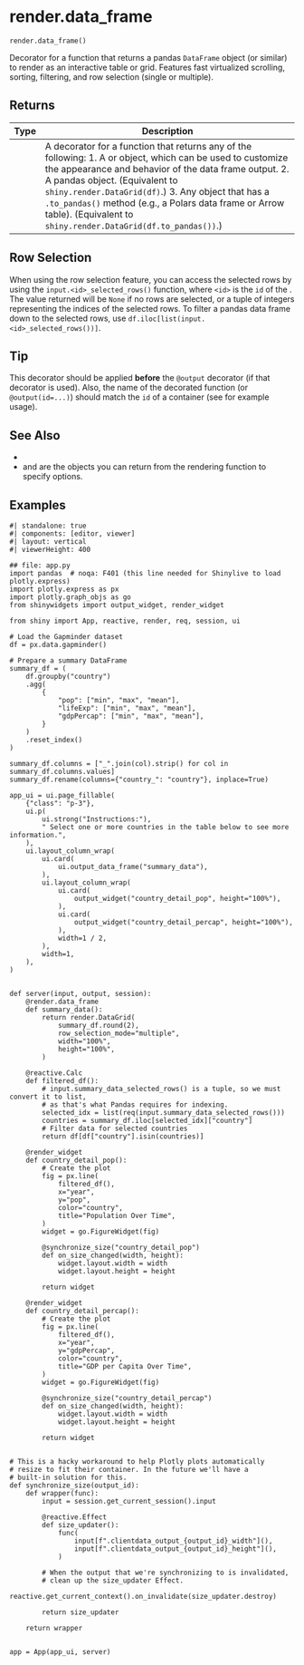 # render.data_frame { #shiny.render.data_frame }

`render.data_frame()`

Decorator for a function that returns a pandas `DataFrame` object (or similar) to
render as an interactive table or grid. Features fast virtualized scrolling, sorting,
filtering, and row selection (single or multiple).

## Returns

| Type   | Description                                                                                                                                                                                                                                                                                                                                                                                                                                                                              |
|--------|------------------------------------------------------------------------------------------------------------------------------------------------------------------------------------------------------------------------------------------------------------------------------------------------------------------------------------------------------------------------------------------------------------------------------------------------------------------------------------------|
|        | A decorator for a function that returns any of the following:  1. A [](:class:`~shiny.render.DataGrid`) or [](:class:`~shiny.render.DataTable`) object,    which can be used to customize the appearance and behavior of the data frame    output. 2. A pandas [](:class:`DataFrame`) object. (Equivalent to    `shiny.render.DataGrid(df)`.) 3. Any object that has a `.to_pandas()` method (e.g., a Polars data frame or    Arrow table). (Equivalent to `shiny.render.DataGrid(df.to_pandas())`.) |

## Row Selection

When using the row selection feature, you can access the selected rows by using the
`input.<id>_selected_rows()` function, where `<id>` is the `id` of the
[](:func:`~shiny.ui.output_data_frame`). The value returned will be `None` if no rows
are selected, or a tuple of integers representing the indices of the selected rows.
To filter a pandas data frame down to the selected rows, use
`df.iloc[list(input.<id>_selected_rows())]`.



## Tip

This decorator should be applied **before** the ``@output`` decorator (if that
decorator is used). Also, the name of the decorated function (or
``@output(id=...)``) should match the ``id`` of a [](:func:`~shiny.ui.output_table`)
container (see [](:func:`~shiny.ui.output_table`) for example usage).



## See Also

* [](:func:`~shiny.ui.output_data_frame`)
* [](:class:`~shiny.render.DataGrid`) and [](:class:`~shiny.render.DataTable`) are the
  objects you can return from the rendering function to specify options.

## Examples

```shinylive-python
#| standalone: true
#| components: [editor, viewer]
#| layout: vertical
#| viewerHeight: 400

## file: app.py
import pandas  # noqa: F401 (this line needed for Shinylive to load plotly.express)
import plotly.express as px
import plotly.graph_objs as go
from shinywidgets import output_widget, render_widget

from shiny import App, reactive, render, req, session, ui

# Load the Gapminder dataset
df = px.data.gapminder()

# Prepare a summary DataFrame
summary_df = (
    df.groupby("country")
    .agg(
        {
            "pop": ["min", "max", "mean"],
            "lifeExp": ["min", "max", "mean"],
            "gdpPercap": ["min", "max", "mean"],
        }
    )
    .reset_index()
)

summary_df.columns = ["_".join(col).strip() for col in summary_df.columns.values]
summary_df.rename(columns={"country_": "country"}, inplace=True)

app_ui = ui.page_fillable(
    {"class": "p-3"},
    ui.p(
        ui.strong("Instructions:"),
        " Select one or more countries in the table below to see more information.",
    ),
    ui.layout_column_wrap(
        ui.card(
            ui.output_data_frame("summary_data"),
        ),
        ui.layout_column_wrap(
            ui.card(
                output_widget("country_detail_pop", height="100%"),
            ),
            ui.card(
                output_widget("country_detail_percap", height="100%"),
            ),
            width=1 / 2,
        ),
        width=1,
    ),
)


def server(input, output, session):
    @render.data_frame
    def summary_data():
        return render.DataGrid(
            summary_df.round(2),
            row_selection_mode="multiple",
            width="100%",
            height="100%",
        )

    @reactive.Calc
    def filtered_df():
        # input.summary_data_selected_rows() is a tuple, so we must convert it to list,
        # as that's what Pandas requires for indexing.
        selected_idx = list(req(input.summary_data_selected_rows()))
        countries = summary_df.iloc[selected_idx]["country"]
        # Filter data for selected countries
        return df[df["country"].isin(countries)]

    @render_widget
    def country_detail_pop():
        # Create the plot
        fig = px.line(
            filtered_df(),
            x="year",
            y="pop",
            color="country",
            title="Population Over Time",
        )
        widget = go.FigureWidget(fig)

        @synchronize_size("country_detail_pop")
        def on_size_changed(width, height):
            widget.layout.width = width
            widget.layout.height = height

        return widget

    @render_widget
    def country_detail_percap():
        # Create the plot
        fig = px.line(
            filtered_df(),
            x="year",
            y="gdpPercap",
            color="country",
            title="GDP per Capita Over Time",
        )
        widget = go.FigureWidget(fig)

        @synchronize_size("country_detail_percap")
        def on_size_changed(width, height):
            widget.layout.width = width
            widget.layout.height = height

        return widget


# This is a hacky workaround to help Plotly plots automatically
# resize to fit their container. In the future we'll have a
# built-in solution for this.
def synchronize_size(output_id):
    def wrapper(func):
        input = session.get_current_session().input

        @reactive.Effect
        def size_updater():
            func(
                input[f".clientdata_output_{output_id}_width"](),
                input[f".clientdata_output_{output_id}_height"](),
            )

        # When the output that we're synchronizing to is invalidated,
        # clean up the size_updater Effect.
        reactive.get_current_context().on_invalidate(size_updater.destroy)

        return size_updater

    return wrapper


app = App(app_ui, server)
```